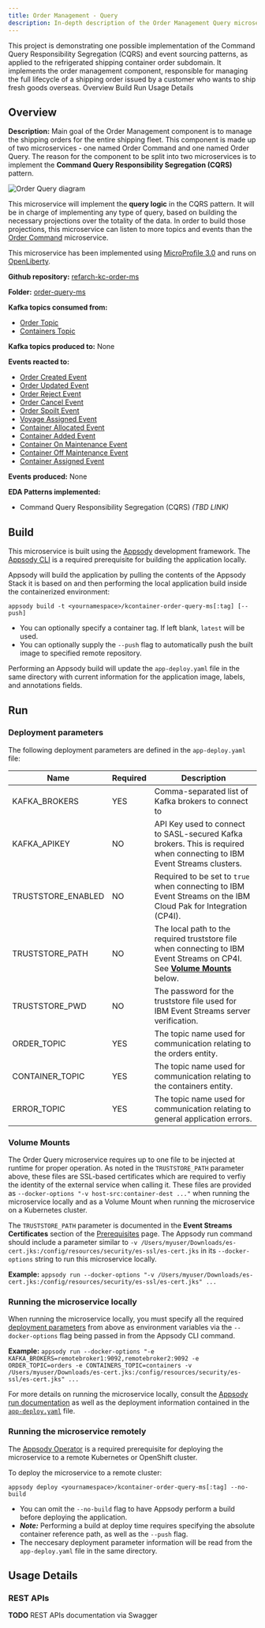 ```yaml
---
title: Order Management - Query
description: In-depth description of the Order Management Query microservice component of the Reefer Container Shipment solution reference implementation.
---
```


<PageDescription>
This project is demonstrating one possible implementation of the Command Query Responsibility Segregation (CQRS) and event sourcing patterns, as applied to the refrigerated shipping container order subdomain. It implements the order management component, responsible for managing the full lifecycle of a shipping order issued by a customer who wants to ship fresh goods overseas.
</PageDescription>

<AnchorLinks>
  <AnchorLink>Overview</AnchorLink>
  <AnchorLink>Build</AnchorLink>
  <AnchorLink>Run</AnchorLink>
  <AnchorLink>Usage Details</AnchorLink>
</AnchorLinks>

## Overview

**Description:** Main goal of the Order Management component is to manage the shipping orders for the entire shipping fleet. This component is made up of two microservices - one named Order Command and one named Order Query. The reason for the component to be split into two microservices is to implement the **Command Query Responsibility Segregation (CQRS)** pattern.

![Order Query diagram](images/microservice-overview-order-query.png)

This microservice will implement the **query logic** in the CQRS pattern. It will be in charge of implementing any type of query, based on building the necessary projections over the totality of the data. In order to build those projections, this microservice can listen to more topics and events than the [Order Command](/microservices/order-command/) microservice.

This microservice has been implemented using [MicroProfile 3.0](https://microprofile.io/) and runs on [OpenLiberty](https://openliberty.io/).

**Github repository:** [refarch-kc-order-ms](https://github.com/ibm-cloud-architecture/refarch-kc-order-ms)

**Folder:** [order-query-ms](https://github.com/ibm-cloud-architecture/refarch-kc-order-ms/tree/master/order-query-ms)

**Kafka topics consumed from:**

- [Order Topic](/microservices/topic-details/#orders-topic)
- [Containers Topic](/microservices/topic-details/#containers-topic)

**Kafka topics produced to:** None

**Events reacted to:**

- [Order Created Event](/microservices/event-details/#order-created-event)
- [Order Updated Event](/microservices/event-details/#order-updated-event)
- [Order Reject Event](/microservices/event-details/#order-reject-event)
- [Order Cancel Event](/microservices/event-details/#order-cancel-event)
- [Order Spoilt Event](/microservices/event-details/#order-spoilt-event)
- [Voyage Assigned Event](/microservices/event-details/#voyage-assigned-event)
- [Container Allocated Event](/microservices/event-details/#container-allocated-event)
- [Container Added Event](/microservices/event-details/#container-added-event)
- [Container On Maintenance Event](/microservices/event-details/#container-on-maintenance-event)
- [Container Off Maintenance Event](/microservices/event-details/#container-off-maintenance-event)
- [Container Assigned Event](/microservices/event-details/#container-assigned-event)

**Events produced:** None

**EDA Patterns implemented:**

- Command Query Responsibility Segregation (CQRS) _(TBD LINK)_

## Build

This microservice is built using the [Appsody](https://appsody.dev/) development framework. The [Appsody CLI](https://appsody.dev/docs/installing/installing-appsody) is a required prerequisite for building the application locally.

Appsody will build the application by pulling the contents of the Appsody Stack it is based on and then performing the local application build inside the containerized environment:

`appsody build -t <yournamespace>/kcontainer-order-query-ms[:tag] [--push]`

- You can optionally specify a container tag. If left blank, `latest` will be used.
- You can optionally supply the `--push` flag to automatically push the built image to specified remote repository.

Performing an Appsody build will update the `app-deploy.yaml` file in the same directory with current information for the application image, labels, and annotations fields.

## Run

### Deployment parameters

The following deployment parameters are defined in the `app-deploy.yaml` file:

| Name                                     | Required | Description                                                                                                            |
|------------------------------------------|----------|------------------------------------------------------------------------------------------------------------------------|
| KAFKA_BROKERS                            | YES      | Comma-separated list of Kafka brokers to connect to                                                                    |
| KAFKA_APIKEY                             | NO       | API Key used to connect to SASL-secured Kafka brokers. This is required when connecting to IBM Event Streams clusters. |
| TRUSTSTORE_ENABLED                       | NO       | Required to be set to `true` when connecting to IBM Event Streams on the IBM Cloud Pak for Integration (CP4I).         |
| TRUSTSTORE_PATH                          | NO       | The local path to the required truststore file when connecting to IBM Event Streams on CP4I. See [**Volume Mounts**](#volume-mounts) below.  |
| TRUSTSTORE_PWD                           | NO       | The password for the truststore file used for IBM Event Streams server verification.                                   |
| ORDER_TOPIC                              | YES      | The topic name used for communication relating to the orders entity.                                                   |
| CONTAINER_TOPIC                          | YES      | The topic name used for communication relating to the containers entity.                                               |
| ERROR_TOPIC                              | YES      | The topic name used for communication relating to general application errors.                                          |


### Volume Mounts

The Order Query microservice requires up to one file to be injected at runtime for proper operation. As noted in the `TRUSTSTORE_PATH` parameter above, these files are SSL-based certificates which are required to verfiy the identity of the external service when calling it. These files are provided as `--docker-options "-v host-src:container-dest ..."` when running the microservice locally and as a Volume Mount when running the microservice on a Kubernetes cluster.

The `TRUSTSTORE_PATH` parameter is documented in the **Event Streams Certificates** section of the [Prerequisites](/infrastructure/required-services/#ibm-event-streams-on-redhat-openshift-container-platform) page. The Appsody run command should include a parameter similar to `-v /Users/myuser/Downloads/es-cert.jks:/config/resources/security/es-ssl/es-cert.jks` in its `--docker-options` string to run this microservice locally.

**Example:** `appsody run --docker-options "-v /Users/myuser/Downloads/es-cert.jks:/config/resources/security/es-ssl/es-cert.jks" ...`

### Running the microservice locally

When running the microservice locally, you must specify all the required [deployment parameters](#deployment-parameters) from above as environment variables via the `--docker-options` flag being passed in from the Appsody CLI command.

**Example:** `appsody run --docker-options "-e KAFKA_BROKERS=remotebroker1:9092,remotebroker2:9092 -e ORDER_TOPIC=orders -e CONTAINERS_TOPIC=containers -v /Users/myuser/Downloads/es-cert.jks:/config/resources/security/es-ssl/es-cert.jks" ...`

For more details on running the microservice locally, consult the [Appsody run documentation](https://appsody.dev/docs/using-appsody/local-development#appsody-local-development) as well as the deployment information contained in the [`app-deploy.yaml`](https://github.com/ibm-cloud-architecture/refarch-kc-order-ms/blob/master/order-query-ms/app-deploy.yaml) file.

### Running the microservice remotely

The [Appsody Operator](https://appsody.dev/docs/reference/appsody-operator/) is a required prerequisite for deploying the microservice to a remote Kubernetes or OpenShift cluster.

To deploy the microservice to a remote cluster:

`appsody deploy <yournamespace>/kcontainer-order-query-ms[:tag] --no-build`

- You can omit the `--no-build` flag to have Appsody perform a build before deploying the application.
- _**Note:**_ Performing a build at deploy time requires specifying the absolute container reference path, as well as the `--push` flag.
- The neccesary deployment parameter information will be read from the `app-deploy.yaml` file in the same directory.

## Usage Details

### REST APIs

<InlineNotification kind="info"><strong>TODO</strong> REST APIs documentation via Swagger</InlineNotification>
